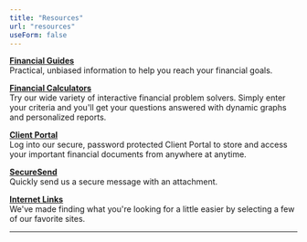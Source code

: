```yaml
---
title: "Resources"
url: "resources"
useForm: false
---
```



<NewsLettermMdx />

**[Financial Guides](/resources/guides)**  
Practical, unbiased information to help you reach your financial goals.

**[Financial Calculators](/resources/financial-calculators)**  
Try our wide variety of interactive financial problem solvers. Simply enter your criteria and you'll get your questions answered with dynamic graphs and personalized reports.

**[Client Portal](/resources/client-portal)**  
Log into our secure, password protected Client Portal to store and access your important financial documents from anywhere at anytime.

**[SecureSend](/resources/secure-send)**  
Quickly send us a secure message with an attachment.

**[Internet Links](/resources/internet-links)**  
We've made finding what you're looking for a little easier by selecting a few of our favorite sites.

---
